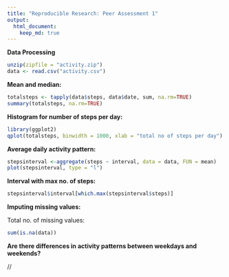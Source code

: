 ```yaml
---
title: "Reproducible Research: Peer Assessment 1"
output: 
  html_document:
    keep_md: true
---
```


**Data Processing**
  
  
  ```r
unzip(zipfile = "activity.zip")
data <- read.csv("activity.csv")

```

**Mean and median:**
  
  ```r
totalsteps <- tapply(data$steps, data$date, sum, na.rm=TRUE)
summary(totalsteps, na.rm=TRUE)
```

**Histogram for number of steps per day:**
  
  ```r
library(ggplot2)
qplot(totalsteps, binwidth = 1000, xlab = "total no of steps per day")

```

**Average daily activity pattern:**
  
  ```r
stepsinterval <-aggregate(steps ~ interval, data = data, FUN = mean)
plot(stepsinterval, type = "l")

```

**Interval with max no. of steps:**
  
  ```r
stepsinterval$interval[which.max(stepsinterval$steps)]
```

**Imputing missing values:**

Total no. of missing values:

  ```r
sum(is.na(data))
```
  
**Are there differences in activity patterns between weekdays and weekends?**

//

